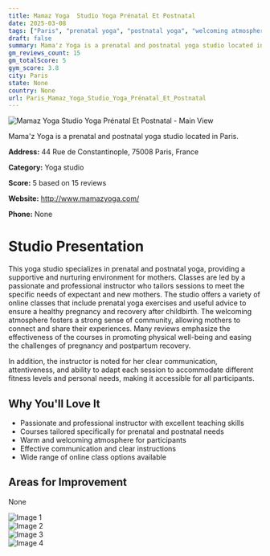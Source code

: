 ```yaml
---
title: Mamaz Yoga  Studio Yoga Prénatal Et Postnatal
date: 2025-03-08
tags: ["Paris", "prenatal yoga", "postnatal yoga", "welcoming atmosphere", "online classes", "Paris"]  
draft: false
summary: Mama'z Yoga is a prenatal and postnatal yoga studio located in Paris.
gm_reviews_count: 15
gm_totalScore: 5
gym_score: 3.8
city: Paris
state: None
country: None
url: Paris_Mamaz_Yoga_Studio_Yoga_Prénatal_Et_Postnatal
---
```


<div className="aspect-[16/9] relative my-8">
  <img 
    src="https://lh5.googleusercontent.com/p/AF1QipOyQrzYSIewbF4phTBIpMW5a__HX3r7eiS2dSX5=w1920-h1080-k-no"
    alt="Mamaz Yoga  Studio Yoga Prénatal Et Postnatal - Main View"
    className="object-cover absolute inset-0 w-full h-full rounded-lg"
  />
</div>

Mama'z Yoga is a prenatal and postnatal yoga studio located in Paris.

**Address:** 44 Rue de Constantinople, 75008 Paris, France

**Category:** Yoga studio

**Score:** 5 based on 15 reviews

**Website:** http://www.mamazyoga.com/

**Phone:** None

# Studio Presentation

This yoga studio specializes in prenatal and postnatal yoga, providing a supportive and nurturing environment for mothers. Classes are led by a passionate and professional instructor who tailors sessions to meet the specific needs of expectant and new mothers. The studio offers a variety of online classes that include prenatal yoga exercises and useful advice to ensure a healthy pregnancy and recovery after childbirth. The welcoming atmosphere fosters a strong sense of community, allowing mothers to connect and share their experiences. Many reviews emphasize the effectiveness of the courses in promoting physical well-being and easing the challenges of pregnancy and postpartum recovery.

In addition, the instructor is noted for her clear communication, attentiveness, and ability to adapt each session to accommodate different fitness levels and personal needs, making it accessible for all participants.

## Why You'll Love It

- Passionate and professional instructor with excellent teaching skills
- Courses tailored specifically for prenatal and postnatal needs
- Warm and welcoming atmosphere for participants
- Effective communication and clear instructions
- Wide range of online class options available

## Areas for Improvement

None

<div className="grid grid-cols-1 xl:grid-cols-2 gap-4 my-8">
<div className="aspect-[4/3] relative"><img src="https://lh5.googleusercontent.com/p/AF1QipNdDzXtu6GB-8rT6SLp9LHe5TpoBPw1xRn4zoIg=w1920-h1080-k-no" alt="Image 1" className="object-cover absolute inset-0 w-full h-full rounded-lg" /></div>
<div className="aspect-[4/3] relative"><img src="https://lh5.googleusercontent.com/p/AF1QipOrCQyVbu_y1ex6B3U2XfYZnBpomIILM2mDZ8YC=w1920-h1080-k-no" alt="Image 2" className="object-cover absolute inset-0 w-full h-full rounded-lg" /></div>
<div className="aspect-[4/3] relative"><img src="https://lh5.googleusercontent.com/p/AF1QipPc6y61lgBfNbagfgox1oVfVDyN9gPj4FaUTr7K=w1920-h1080-k-no" alt="Image 3" className="object-cover absolute inset-0 w-full h-full rounded-lg" /></div>
<div className="aspect-[4/3] relative"><img src="https://lh5.googleusercontent.com/p/AF1QipOEuJIBxD9DLhDYybuhDVOTTiQJSmdNz2X9Qdg=w1920-h1080-k-no" alt="Image 4" className="object-cover absolute inset-0 w-full h-full rounded-lg" /></div>
</div>
